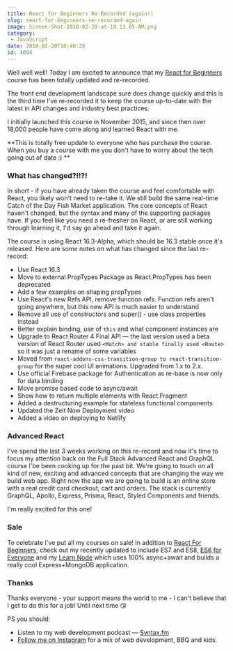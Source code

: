 ```yaml
---
title: React for Beginners Re-Recorded (again!)
slug: react-for-beginners-re-recorded-again
image: Screen-Shot-2018-02-28-at-10.13.05-AM.png
category:
 - JavaScript
date: 2018-02-28T10:40:28
id: 4094
---
```


Well well well! Today I am excited to announce that my [React for Beginners](https://reactforbeginners.com) course has been totally updated and re-recorded.

The front end development landscape sure does change quickly and this is the third time I've re-recorded it to keep the course up-to-date with the latest in API changes and industry best practices.

I initially launched this course in November 2015, and since then over 18,000 people have come along and learned React with me.

\*\*This is totally free update to everyone who has purchase the course. When you buy a course with me you don't have to worry about the tech going out of date :) \*\*

### What has changed?!!?!

In short - if you have already taken the course and feel comfortable with React, you likely won't need to re-take it. We still build the same real-time Catch of the Day Fish Market application. The core concepts of React haven't changed, but the syntax and many of the supporting packages have. If you feel like you need a re-fresher on React, or are still working through learning it, I'd say go ahead and take it again.

The course is using React 16.3-Alpha, which should be 16.3 stable once it's released. Here are some notes on what has changed since the last re-record:

* Use React 16.3
* Move to external PropTypes Package as React.PropTypes has been deprecated
* Add a few examples on shaping propTypes
* Use React's new Refs API, remove function refs. Function refs aren't going anywhere, but this new API is much easier to understand
* Remove all use of constructors and super() - use class properties instead
* Better explain binding, use of `this` and what component instances are
* Upgrade to React Router 4 Final API — the last version used a beta version of React Router used `<Match> and stable finally used <Route>` so it was just a rename of some variables
* Moved from `react-addons-css-transition-group to react-transition-group` for the super cool UI animations. Upgraded from 1.x to 2.x.
* Use official Firebase package for Authentication as re-base is now only for data binding
* Move promise based code to async/await
* Show how to return multiple elements with React.Fragment
* Added a destructuring example for stateless functional components
* Updated the Zeit Now Deployment video
* Added a video on deploying to Netlify

### Advanced React

I've spend the last 3 weeks working on this re-record and now it's time to focus my attention back on the Full Stack Advanced React and GraphQL course I'be been cooking up for the past bit. We're going to touch on all kind of new, exciting and advanced concepts that are changing the way we build web app. Right now the app we are going to build is an online store with a real credit card checkout, cart and orders. The stack is currently GraphQL, Apollo, Express, Prisma, React, Styled Components and friends.

I'm really excited for this one!

### Sale

To celebrate I've put all my courses on sale! In addition to [React For Beginners](https://reactforbeginners.com), check out my recently updated to include ES7 and ES8, [ES6 for Everyone](https://ES6.io) and my [Learn Node](https://LearnNode.com) which uses 100% async+await and builds a really cool Express+MongoDB application.

### Thanks

Thanks everyone - your support means the world to me - I can't believe that I get to do this for a job! Until next time 😘

PS you should:

* Listen to my web development podcast — [Syntax.fm](https://Syntax.fm)
* [Follow me on Instagram](https://instagram.com/wesbos) for a mix of web development, BBQ and kids.